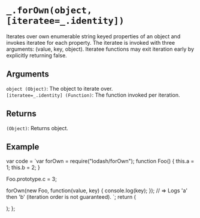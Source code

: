 # `_.forOwn(object, [iteratee=_.identity])`

Iterates over own enumerable string keyed properties of an object and invokes iteratee for each property. The iteratee is invoked with three arguments: (value, key, object). Iteratee functions may exit iteration early by explicitly returning false.

## Arguments

`object (Object)`: The object to iterate over.  
`[iteratee=_.identity] (Function)`: The function invoked per iteration.

## Returns

`(Object)`: Returns object.  

## Example


  var code = `var forOwn = require("lodash/forOwn");
function Foo() {
  this.a = 1;
  this.b = 2;
}
 
Foo.prototype.c = 3;
 
forOwn(new Foo, function(value, key) {
  console.log(key);
});
// => Logs 'a' then 'b' (iteration order is not guaranteed).
`;
  return (
    <div>
      <Embed source={code} />
    </div>
  );
};

<Demo />


